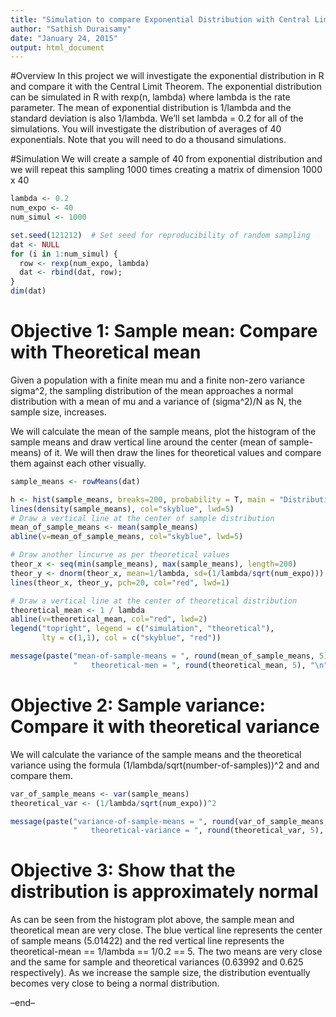 ```yaml
---
title: "Simulation to compare Exponential Distribution with Central Limit Theorem"
author: "Sathish Duraisamy"
date: "January 24, 2015"
output: html_document
---
```


#Overview
In this project we will investigate the exponential distribution in R and 
compare it with the Central Limit Theorem. The exponential distribution 
can be simulated in R with rexp(n, lambda) where lambda is the rate parameter.
The mean of exponential distribution is 1/lambda and the standard deviation
is also 1/lambda. We'll set lambda = 0.2 for all of the simulations. You will
investigate the distribution of averages of 40 exponentials. Note that you 
will need to do a thousand simulations.

#Simulation
We will create a sample of 40 from exponential distribution and we will
repeat this sampling 1000 times creating a matrix of dimension 1000 x 40
```r
lambda <- 0.2
num_expo <- 40
num_simul <- 1000

set.seed(121212)  # Set seed for reproducibility of random sampling
dat <- NULL
for (i in 1:num_simul) {
  row <- rexp(num_expo, lambda)
  dat <- rbind(dat, row);
}
dim(dat)
```

# Objective 1: Sample mean: Compare with Theoretical mean
Given a population with a finite mean mu and a finite non-zero variance sigma^2,
the sampling distribution of the mean approaches a normal distribution with
a mean of mu and a variance of (sigma^2)/N as N, the sample size, increases.

We will calculate the mean of the sample means, plot the histogram of the 
sample means and draw vertical line around the center (mean of sample-means) 
of it.  We will then draw the lines for theoretical values and compare them 
against each other visually.
```r
sample_means <- rowMeans(dat)

h <- hist(sample_means, breaks=200, probability = T, main = "Distribution of sample means")
lines(density(sample_means), col="skyblue", lwd=5)
# Draw a vertical line at the center of sample distribution
mean_of_sample_means <- mean(sample_means)
abline(v=mean_of_sample_means, col="skyblue", lwd=5)

# Draw another lincurve as per theoretical values
theor_x <- seq(min(sample_means), max(sample_means), length=200)
theor_y <- dnorm(theor_x, mean=1/lambda, sd=(1/lambda/sqrt(num_expo)))
lines(theor_x, theor_y, pch=20, col="red", lwd=1)

# Draw a vertical line at the center of theoretical distribution
theoretical_mean <- 1 / lambda
abline(v=theoretical_mean, col="red", lwd=2)
legend("topright", legend = c("simulation", "theoretical"),
       lty = c(1,1), col = c("skyblue", "red"))

message(paste("mean-of-sample-means = ", round(mean_of_sample_means, 5),
              "   theoretical-men = ", round(theoretical_mean, 5), "\n", sep=""))
```

# Objective 2: Sample variance: Compare it with theoretical variance
We will calculate the variance of the sample means and the theoretical
variance using the formula (1/lambda/sqrt(number-of-samples))^2 and 
and compare them.
```r
var_of_sample_means <- var(sample_means)
theoretical_var <- (1/lambda/sqrt(num_expo))^2

message(paste("variance-of-sample-means = ", round(var_of_sample_means, 5),
              "   theoretical-variance = ", round(theoretical_var, 5), "\n", sep=""))
```

# Objective 3: Show that the distribution is approximately normal
As can be seen from the histogram plot above, the sample mean and theoretical
mean are very close. The blue vertical line represents the center of 
sample means (5.01422) and the red vertical line represents the 
theoretical-mean == 1/lambda == 1/0.2 == 5. The two means are very close and 
the same for sample and theoretical variances (0.63992 and 0.625 respectively).
As we increase the sample size, the distribution eventually becomes very close 
to being a normal distribution. 

--end--
